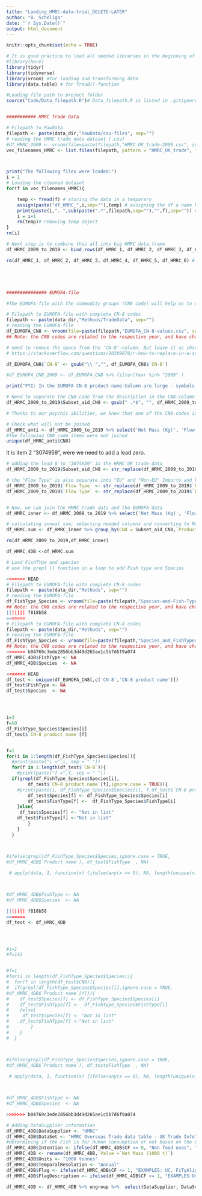 ```yaml
---
title: "Laoding_HMRC-data-trial_DELETE-LATER"
author: "B. Scheliga"
date: "`r Sys.Date()`"
output: html_document
---
```


```r
knitr::opts_chunk$set(echo = TRUE)
```


```r
# It is good practice to load all needed libraries in the beginning of the scripted
#library(here)
library(tidyr)
library(tidyverse)
library(vroom) #for loading and transforming data
library(data.table) # for fread()-function

```

```r
#Loading file path to project folder
source("Code/Data_filepath.R")# Data_filepath.R is listed in .gitignore-file. So, you will need to create that file yourself and provide your respected filepath using "data_dir <- [enter your here]"



```

```r
########### HMRC Trade Data

# Filepath to RawData 
filepath <- paste(data_dir,"RawData/csv-files", sep="") 
# reading the HRMC trade data dataset (.csv)
#df_HRMC_2009 <- vroom(file=paste(filepath,"HMRC_UK_trade-2009.csv", sep="/"))
vec_filenames_HMRC <- list.files(filepath, pattern = "HMRC_UK_trade", full.names = TRUE)



print("The following files were loaded:")
i = 1
# Loading the cleaned dataset
for(f in vec_filenames_HMRC){

    temp <- fread(f) # storing the data in a temporary 
    assign(paste("df_HMRC_",i,sep=""),temp) # assigning the df a name based on input dataset
    print(paste(i,". ",sub(paste(".*",filepath,sep=""),"",f),sep="")) # print out which dataset files had been used
    i = i+1
    rm(temp)# removing temp object
}
rm(i)

# Next step is to combine this all into big HMRC data.frame
df_HRMC_2009_to_2019 <- bind_rows(df_HMRC_1, df_HMRC_2, df_HMRC_3, df_HMRC_4, df_HMRC_5, df_HMRC_6)

rm(df_HMRC_1, df_HMRC_2, df_HMRC_3, df_HMRC_4, df_HMRC_5, df_HMRC_6) # removing the unneeded df






```

```r
############### EUMOFA-file

#The EUMOFA-file with the commodity groups (CN8 code) will help us to easily identify fish for in "Non-Food use" and "Human consumption" in the HMRC-Trade data dataset.

# Filepath to EUMOFA-file with complete CN-8 codes
filepath <- paste(data_dir,"Methods/TradeData", sep="")
# reading the EUMOFA-file
df_EUMOFA_CN8 <- vroom(file=paste(filepath,"EUMOFA_CN-8-values.csv", sep="/"))
## Note: the CN8 codes are related to the respective year, and have change over time.

```


```r

# need to remove the space from the 'CN-8'-column. But leave it as character, so we don't loose the "0" at the beginning of the CN8 code
# https://stackoverflow.com/questions/20309876/r-how-to-replace-in-a-string

df_EUMOFA_CN8$`CN-8` <- gsub("\\ ","", df_EUMOFA_CN8$`CN-8`)

#df_EUMOFA_CN8_2009 <- df_EUMOFA_CN8 %>% filter(Year %in% "2009" )

print("FYI: In the EUMOFA CN-8 product name-Column are large - symbols, which R does not recognize replaces them with ? in a square")

```

```r

# Need to separate the CN8 code from the description in the CN8-column of the HMRC data
df_HRMC_2009_to_2019$Subset_aid_CN8 <- gsub(" .*$", "", df_HRMC_2009_to_2019$CN8) # subset string before white space

# Thanks to our psychic abilities, we know that one of the CN8-codes in the HRMC Uk trade is missing its lead 0. And we need to deal with that.  

# Check what will not be joined
df_HMRC_anti <- df_HRMC_2009_to_2019 %>% select('Net Mass (Kg)', 'Flow Type', 'Year','Month', 'Subset_aid_CN8', 'CN8') %>%  anti_join(.,df_EUMOFA_CN8, by = c('Subset_aid_CN8' = 'CN-8'))
#The following CN8 code items were not joined
unique(df_HMRC_anti$CN8)


```
It is item 2 "3074959", were we need to add a lead zero. 

```r
# adding the lead 0 to "3074959" in the HRMC UK trade data
df_HRMC_2009_to_2019$Subset_aid_CN8 <- str_replace(df_HRMC_2009_to_2019$Subset_aid_CN8,"3074959","03074959")

# the "Flow Type" is also separate into "EU" and "Non-EU" Imports and Exports
df_HRMC_2009_to_2019$`Flow Type` <- str_replace(df_HRMC_2009_to_2019$`Flow Type`,"Non EU - ","") # needs to be first. Or else line 83 will remove "EU" from "Non EU -"
df_HRMC_2009_to_2019$`Flow Type` <- str_replace(df_HRMC_2009_to_2019$`Flow Type`,"EU - ","")


# Now, we can join the HMRC trade data and the EUMOFA data
df_HMRC_inner <- df_HRMC_2009_to_2019 %>% select('Net Mass (Kg)', 'Flow Type', 'Year','Month', 'Subset_aid_CN8') %>%  inner_join(.,df_EUMOFA_CN8, by = c('Subset_aid_CN8' = 'CN-8', 'Year' ))

```


```r
# calculating annual sum, selecting needed columns and converting to Net Mass from kg to 1000 tonnes
df_HRMC.sum <- df_HMRC_inner %>% group_by(CN8 = Subset_aid_CN8,`Product name` =`CN-8 product name`, Year = Year, Commodity =`Flow Type`, CF) %>% summarise(`Net Mass (1000 t)`= sum(`Net Mass (Kg)`)/1000000,`Net Mass (kg)`= sum(`Net Mass (Kg)`))

rm(df_HRMC_2009_to_2019,df_HMRC_inner)

df_HMRC_4DB <-df_HRMC.sum

```

```r
# Load FishTYpe and species
# use the grepl () function in a loop to add Fish type and Species 

<<<<<<< HEAD
# Filepath to EUMOFA-file with complete CN-8 codes
filepath <- paste(data_dir,"Methods", sep="")
# reading the EUMOFA-file
df_FishType_Species <- vroom(file=paste(filepath,"Species-and-Fish-Types.csv", sep="/"))
## Note: the CN8 codes are related to the respective year, and have change over time.
||||||| f818b58
=======
# Filepath to EUMOFA-file with complete CN-8 codes
filepath <- paste(data_dir,"Methods", sep="")
# reading the EUMOFA-file
df_FishType_Species <- vroom(file=paste(filepath,"Species_and_FishTypes.csv", sep="/"))
## Note: the CN8 codes are related to the respective year, and have change over time.
>>>>>>> b04769c3ede2856bb3d49d265ae1c5b7d6f9a074
df_HMRC_4DB$FishType <- NA
df_HMRC_4DB$Species  <- NA

<<<<<<< HEAD
df_test <- unique(df_EUMOFA_CN8[,c('CN-8','CN-8 product name')])
df_test$FishType <- NA
df_test$Species  <- NA




i=3
f=50
df_FishType_Species$Species[i]
df_test$`CN-8 product name`[f]


f=1
for(i in 1:length(df_FishType_Species$Species)){
  #print(paste("i =",i, sep = " "))
  for(f in 1:length(df_test$`CN-8`)){
    #print(paste("f =",f, sep = " "))
  if(grepl(df_FishType_Species$Species[i], 
        df_test$`CN-8 product name`[f],ignore.case = TRUE)){
    #print(paste(i, df_FishType_Species$Species[i], f,df_test$`CN-8 product name`[f], sep=" " ))
        df_test$Species[f] <- df_FishType_Species$Species[i] 
        df_test$FishType[f] <-  df_FishType_Species$FishType[i]
    }else{
     df_test$Species[f] <- "Not in list" 
    df_test$FishType[f] <-"Not in list"
        }
    }
  }



#ifelse(grepl(df_FishType_Species$Species,ignore.case = TRUE, 
#df_HMRC_4DB$`Product name`), df_test$FishType  , NA)
  
 # apply(data, 1, function(x) {ifelse(any(x == 0), NA, length(unique(x)))})



#df_HMRC_4DB$FishType <- NA
#df_HMRC_4DB$Species  <- NA

||||||| f818b58
=======
df_test <- df_HMRC_4DB




#i=1
#f=141


#f=1
#for(i in length(df_FishType_Species$Species)){
#  for(f in length(df_test$CN8)){
#  if(grepl(df_FishType_Species$Species[i],ignore.case = TRUE, 
#df_HMRC_4DB$`Product name`[f])){
#    df_test$Species[f] <- df_FishType_Species$Species[i] 
#    df_test$FishType[f] <-  df_FishType_Species$FishType[i]
#    }else{
#     df_test$Species[f] <- "Not in list" 
#    df_test$FishType[f] <-"Not in list"
#        }
#    }
#  }



#ifelse(grepl(df_FishType_Species$Species,ignore.case = TRUE, 
#df_HMRC_4DB$`Product name`), df_test$FishType  , NA)
  
 # apply(data, 1, function(x) {ifelse(any(x == 0), NA, length(unique(x)))})



#df_HMRC_4DB$FishType <- NA
#df_HMRC_4DB$Species  <- NA

>>>>>>> b04769c3ede2856bb3d49d265ae1c5b7d6f9a074
```



```r

# Adding DataSupplier information
df_HMRC_4DB$DataSupplier <- "HMRC"
df_HMRC_4DB$DataSet <- "HMRC Overseas Trade data table - UK Trade Info"
#determining if the Fish is for Human consumption or not based on the CF from the EUMOFA-file
df_HMRC_4DB$Intention <- ifelse(df_HMRC_4DB$CF == 0, "Non food uses", "Human consumption") 
df_HMRC_4DB <- rename(df_HMRC_4DB, Value =`Net Mass (1000 t)`)
df_HMRC_4DB$Units <- "1000 tonnes"
df_HMRC_4DB$TemporalResolution <- "Annual"
df_HMRC_4DB$Flag <- ifelse(df_HMRC_4DB$CF <= 1, "EXAMPLES: UC, FiTyAlig", "UC, FiTyAlig, ?????")
df_HMRC_4DB$FlagDescription <- ifelse(df_HMRC_4DB$CF <= 1, "EXAMPLES:Units changed, Fish type aligned ", "Units changed, Fish type aligned, weight values converted using ?????")


```


```r
df_HMRC_4DB <- df_HMRC_4DB %>% ungroup %>%  select(DataSupplier, DataSet, Commodity, Intention, FishType, Species, Value, Units, Year, TemporalResolution, Flag, FlagDescription)




```

